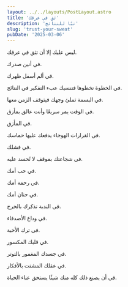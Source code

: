 ```yaml
---
layout: ../../layouts/PostLayout.astro
title: 'ثق في عرقك'
description: 'تبًا للنتائج'
slug: 'trust-your-sweat'
pubDate: '2025-03-06'
---
```



ليس عليك إلا أن تثق في عرقك.

في أنين صدرك.

في ألم أسفل ظهرك.

في الخطوة تخطوها فتنسيك عبء التفكير في النتائج.

في البسمة تملئ وجهك فيتوقف الزمن معها.

في الوقت يمر سريعًا وأنت عالق بمأزق.

في المأزق.

في القرارات الهوجاء يدفعك عليها حماسك.

في فشلك.

في شجاعتك بموقف لا تُحسد عليه.

في حب أمك.

في رحمة أمك.

في حنان أمك.

في الندبة تذكرك بالجرح.

في وداع الأصدقاء.

في ترك الأحبة.

في قلبك المكسور.

في جسدك المغمور بالتوتر.

في عقلك المشتت بالأفكار.

في أن يصنع ذلك كله منك شيئًا يستحق عناء الحياة.
